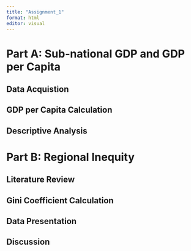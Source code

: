 ```yaml
---
title: "Assignment_1"
format: html
editor: visual
---
```


# Part A: Sub-national GDP and GDP per Capita

## Data Acquistion

## GDP per Capita Calculation

## Descriptive Analysis

# Part B: Regional Inequity

## Literature Review

## Gini Coefficient Calculation

## Data Presentation

## Discussion
